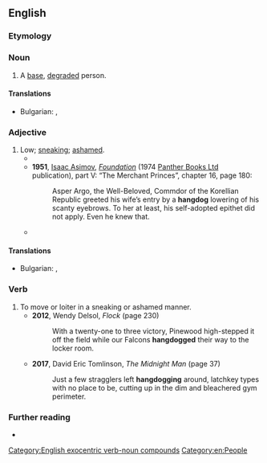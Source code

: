 {{also|hang-dog|hang dog}}
==English==

===Etymology===
{{compound|en|hang|dog}}

===Noun===
{{en-noun}}

# A [[base]], [[degrade]]d person.
#: {{syn|en|sneak|gallows bird|Thesaurus:gallows bird}}

====Translations====
{{trans-top|A [[base]], [[degrade]]d person}}
* Bulgarian: {{t+|bg|подлец|m}}, {{t+|bg|обесник|m}}
{{trans-mid}}
{{trans-bottom}}

===Adjective===
{{en-adj|-}}

# Low; [[sneaking]]; [[ashamed]].
#* {{quote-book|en|year=1852|title=The History of Henry Esmond|author={{w|William Makepeace Thackeray}}|passage=The poor colonel went out of the room with a '''hangdog''' look.}}
#* '''1951''', [[w:Isaac Asimov|Isaac Asimov]], ''[[w:Foundation (novel)|Foundation]]'' (1974 [[w:Panther Books|Panther Books Ltd]] publication), part V: “The Merchant Princes”, chapter 16, page 180:
#*: Asper Argo, the Well-Beloved, Commdor of the Korellian Republic greeted his wife’s entry by a '''hangdog''' lowering of his scanty eyebrows. To her at least, his self-adopted epithet did not apply. Even he knew that.
#* {{RQ:Baldwin Mountain|year_published=2001|chapter=The Seventh Day|passage=He looked at them in a kind of dread, not daring to ask for details; and he observed that they, too, looked as though they had been in a battle; something '''hangdog''' in their looks suggested that they had been put to flight.}}

====Translations====
{{trans-top|sneaking; ashamed}}
* Bulgarian: {{t+|bg|гузен}}, {{t+|bg|виновен}}
{{trans-mid}}
{{trans-bottom}}

===Verb===
{{en-verb|hangdogs|hangdogging|hangdogged}}

# To move or loiter in a sneaking or ashamed manner.
#* '''2012''', Wendy Delsol, ''Flock'' (page 230)
#*: With a twenty-one to three victory, Pinewood high-stepped it off the field while our Falcons '''hangdogged''' their way to the locker room.
#* '''2017''', David Eric Tomlinson, ''The Midnight Man'' (page 37)
#*: Just a few stragglers left '''hangdogging''' around, latchkey types with no place to be, cutting up in the dim and bleachered gym perimeter.

===Further reading===
* {{R:OneLook}}

[[Category:English exocentric verb-noun compounds]]
[[Category:en:People]]